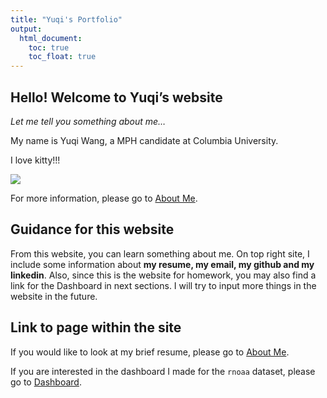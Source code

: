 ```yaml
---
title: "Yuqi's Portfolio"
output: 
  html_document:
    toc: true
    toc_float: true
---
```


## Hello! Welcome to Yuqi's website

_Let me tell you something about me..._

My name is Yuqi Wang, a MPH candidate at Columbia University.

I love kitty!!!

![](images/cat.jpg)

For more information, please go to [About Me](about_me.html).




## Guidance for this website

From this website, you can learn something about me. On top right site, I include some information about **my resume, my email, my github and my linkedin**. Also, since this is the website for homework, you may also find a link for the Dashboard in next sections. I will try to input more things in the website in the future.




## Link to page within the site

If you would like to look at my brief resume, please go to [About Me](about_me.html).

If you are interested in the dashboard I made for the `rnoaa` dataset, please go to [Dashboard](dashboard.html).




